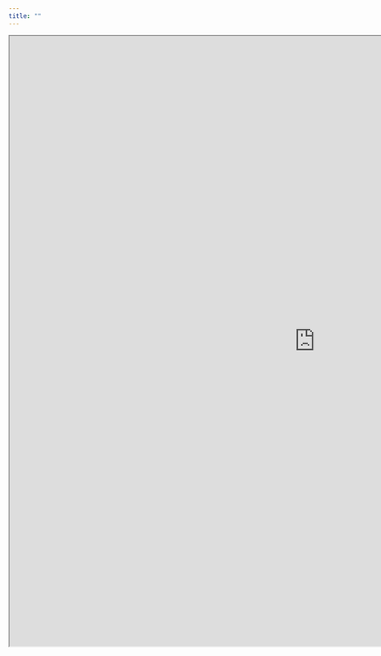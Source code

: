```yaml
---
title: ""
---
```


<iframe src="https://dredondo.shinyapps.io/Pizzapp/" width=1200 height=1200"></iframe>